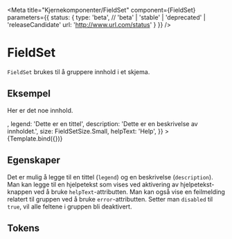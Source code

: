 
<Meta
    title="Kjernekomponenter/FieldSet"
    component={FieldSet}
    parameters={{
        status: {
            type: 'beta', // 'beta' | 'stable' | 'deprecated' | 'releaseCandidate'
            url: 'http://www.url.com/status'
        }
    }}
/>


# FieldSet

<BetaBlock />

`FieldSet` brukes til å gruppere innhold i et skjema.

## Eksempel

<Canvas>
    <Story
        name="FieldSet"
        args={{
            children: <p>Her er det noe innhold.</p>,
            legend: 'Dette er en tittel',
            description: 'Dette er en beskrivelse av innholdet.',
            size: FieldSetSize.Small,
            helpText: 'Help',
        }}
    >
        {Template.bind({})}
    </Story>
</Canvas>

## Egenskaper

Det er mulig å legge til en tittel (`legend`) og en beskrivelse (`description`).
Man kan legge til en hjelpetekst som vises ved aktivering av hjelpetekst-knappen
ved å bruke `helpText`-attributten. Man kan også vise en feilmelding relatert til 
gruppen ved å bruke `error`-attributten. Setter man `disabled` til `true`, vil alle
feltene i gruppen bli deaktivert.

<ArgsTable of={FieldSet} />

## Tokens
<TokensTable
    jsonKey='component.fieldset'
    componentName='fieldset'
    showPreview={false}
    description
/>
